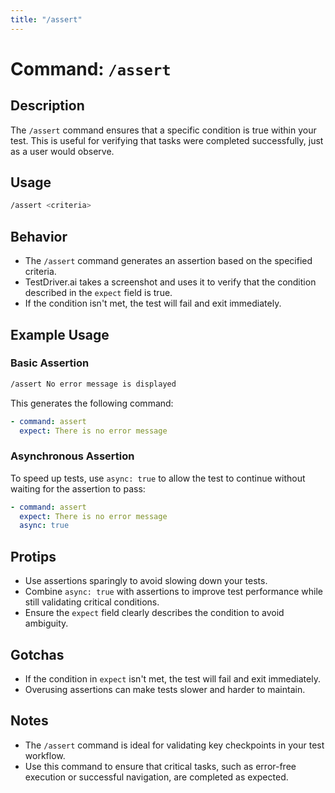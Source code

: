 ```yaml
---
title: "/assert"
---
```


# Command: `/assert`

## Description
The `/assert` command ensures that a specific condition is true within your test. This is useful for verifying that tasks were completed successfully, just as a user would observe.

## Usage
```bash
/assert <criteria>
```

## Behavior
- The `/assert` command generates an assertion based on the specified criteria.
- TestDriver.ai takes a screenshot and uses it to verify that the condition described in the `expect` field is true.
- If the condition isn't met, the test will fail and exit immediately.

## Example Usage

### Basic Assertion
```bash
/assert No error message is displayed
```
This generates the following command:
```yaml
- command: assert
  expect: There is no error message
```

### Asynchronous Assertion
To speed up tests, use `async: true` to allow the test to continue without waiting for the assertion to pass:
```yaml
- command: assert
  expect: There is no error message
  async: true
```

## Protips
- Use assertions sparingly to avoid slowing down your tests.
- Combine `async: true` with assertions to improve test performance while still validating critical conditions.
- Ensure the `expect` field clearly describes the condition to avoid ambiguity.

## Gotchas
- If the condition in `expect` isn't met, the test will fail and exit immediately.
- Overusing assertions can make tests slower and harder to maintain.

## Notes
- The `/assert` command is ideal for validating key checkpoints in your test workflow.
- Use this command to ensure that critical tasks, such as error-free execution or successful navigation, are completed as expected.
